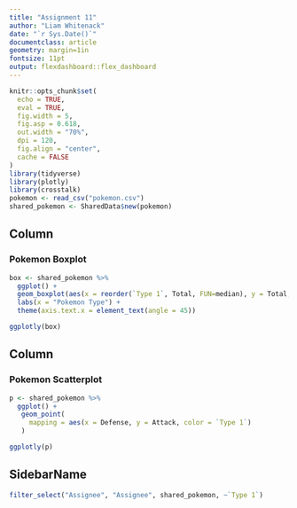 ```yaml
---
title: "Assignment 11"
author: "Liam Whitenack"
date: "`r Sys.Date()`"
documentclass: article
geometry: margin=1in
fontsize: 11pt
output: flexdashboard::flex_dashboard
---
```

```r
knitr::opts_chunk$set(
  echo = TRUE,
  eval = TRUE,
  fig.width = 5,
  fig.asp = 0.618,
  out.width = "70%",
  dpi = 120,
  fig.align = "center",
  cache = FALSE
)
library(tidyverse)
library(plotly)
library(crosstalk)
pokemon <- read_csv("pokemon.csv")
shared_pokemon <- SharedData$new(pokemon)
```


Column
-------------------------------------
### Pokemon Boxplot
 
```r
box <- shared_pokemon %>%
  ggplot() +
  geom_boxplot(aes(x = reorder(`Type 1`, Total, FUN=median), y = Total, fill = `Type 1`)) +
  labs(x = "Pokemon Type") + 
  theme(axis.text.x = element_text(angle = 45))

ggplotly(box)
```
 
Column
-------------------------------------
### Pokemon Scatterplot
```r
p <- shared_pokemon %>%
  ggplot() +
   geom_point(
     mapping = aes(x = Defense, y = Attack, color = `Type 1`)
   )

ggplotly(p)
```

SidebarName {.sidebar}
----------------------
```r
filter_select("Assignee", "Assignee", shared_pokemon, ~`Type 1`)
```
